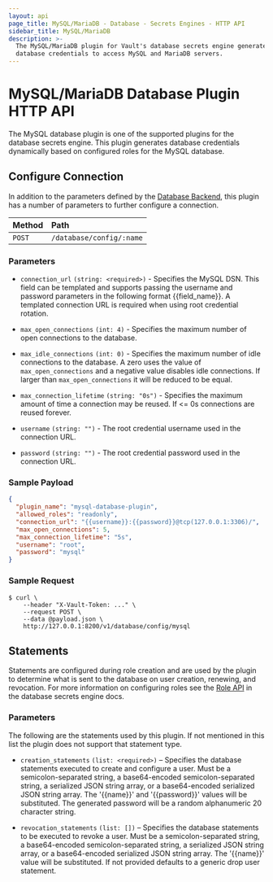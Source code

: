```yaml
---
layout: api
page_title: MySQL/MariaDB - Database - Secrets Engines - HTTP API
sidebar_title: MySQL/MariaDB
description: >-
  The MySQL/MariaDB plugin for Vault's database secrets engine generates
  database credentials to access MySQL and MariaDB servers.
---
```


# MySQL/MariaDB Database Plugin HTTP API

The MySQL database plugin is one of the supported plugins for the database
secrets engine. This plugin generates database credentials dynamically based on
configured roles for the MySQL database.

## Configure Connection

In addition to the parameters defined by the [Database
Backend](/api/secret/databases#configure-connection), this plugin
has a number of parameters to further configure a connection.

| Method | Path                     |
| :----- | :----------------------- |
| `POST` | `/database/config/:name` |

### Parameters

- `connection_url` `(string: <required>)` - Specifies the MySQL DSN. This field
  can be templated and supports passing the username and password
  parameters in the following format {{field_name}}. A templated connection URL is
  required when using root credential rotation.

- `max_open_connections` `(int: 4)` - Specifies the maximum number of open
  connections to the database.

- `max_idle_connections` `(int: 0)` - Specifies the maximum number of idle
  connections to the database. A zero uses the value of `max_open_connections`
  and a negative value disables idle connections. If larger than
  `max_open_connections` it will be reduced to be equal.

- `max_connection_lifetime` `(string: "0s")` - Specifies the maximum amount of
  time a connection may be reused. If &lt;= 0s connections are reused forever.

- `username` `(string: "")` - The root credential username used in the connection URL.

- `password` `(string: "")` - The root credential password used in the connection URL.

### Sample Payload

```json
{
  "plugin_name": "mysql-database-plugin",
  "allowed_roles": "readonly",
  "connection_url": "{{username}}:{{password}}@tcp(127.0.0.1:3306)/",
  "max_open_connections": 5,
  "max_connection_lifetime": "5s",
  "username": "root",
  "password": "mysql"
}
```

### Sample Request

```shell-session
$ curl \
    --header "X-Vault-Token: ..." \
    --request POST \
    --data @payload.json \
    http://127.0.0.1:8200/v1/database/config/mysql
```

## Statements

Statements are configured during role creation and are used by the plugin to
determine what is sent to the database on user creation, renewing, and
revocation. For more information on configuring roles see the [Role
API](/api/secret/databases#create-role) in the database secrets engine docs.

### Parameters

The following are the statements used by this plugin. If not mentioned in this
list the plugin does not support that statement type.

- `creation_statements` `(list: <required>)` – Specifies the database
  statements executed to create and configure a user. Must be a
  semicolon-separated string, a base64-encoded semicolon-separated string, a
  serialized JSON string array, or a base64-encoded serialized JSON string
  array. The '{{name}}' and '{{password}}' values will be substituted. The
  generated password will be a random alphanumeric 20 character string.

- `revocation_statements` `(list: [])` – Specifies the database statements to
  be executed to revoke a user. Must be a semicolon-separated string, a
  base64-encoded semicolon-separated string, a serialized JSON string array, or
  a base64-encoded serialized JSON string array. The '{{name}}' value will be
  substituted. If not provided defaults to a generic drop user statement.
